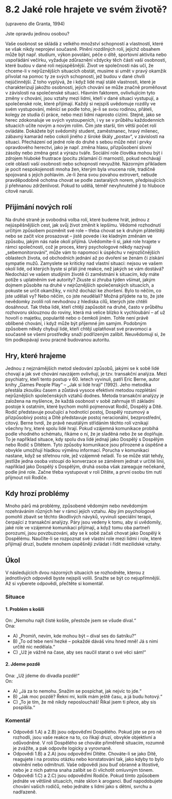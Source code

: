 # 8.2 Jaké role hrajete ve svém životě?

(upraveno dle Granta, 1994)

Jste opravdu jedinou osobou?

Vaše osobnost se skládá z velkého množství schopností a vlastností, které se však nikdy neprojeví současně. Plnění rozdílných rolí, jejichž obsahem může být např. studium, výkon povolání, péče o dítě, sportovní aktivita nebo uspořádání večírku, vyžaduje zdůraznění vždycky těch částí vaší osobnosti, které budou v dané roli nejúspěšnější. Život ve společnosti nás učí, že chceme-li v nejrůznějších situacích obstát, musíme si umět v pravý okamžik přivolat na pomoc ty ze svých schopností, jež budou v dané chvíli nejúčinnější. Z toho vyplývá, že i když lidé mají stálé vlastnosti, které je charakterizují jakožto osobnosti, jejich chování se může značně proměňovat v závislosti na společenské situaci. Hlavním faktorem, ovlivňujícím tyto změny v chování, jsou vztahy mezi lidmi, kteří v dané situaci vystupují, a společenské role, které přijímají. Každý si nejspíš uvědomuje rozdíly ve svém vystupování, měnící se podle toho, je-li se svou rodinou, přáteli, kolegy ze studia či práce, nebo mezi lidmi naprosto cizími. Stejně, jako se herec zdokonaluje ve svých vystoupeních, i vy se v průběhu každodenních situacích učíte novým a novým rolím. Čím jste starší, tím větší počet rolí ovládáte. Dokážete být svědomitý student, zaměstnanec, hravý milenec, zábavný kamarád nebo cokoli jiného z široké škály „postav“, v závislosti na situaci. Přecházení od jedné role do druhé s sebou může nést i prvky opravdového herectví, jako je např. změna hlasu, přizpůsobení slovní zásoby nebo změna gest a výrazu tváře. Sociální role člověka mohou být i zdrojem hluboké frustrace (pocitu zklamání či marnosti), pokud nechávají celé oblasti vaší osobnosti nebo schopností nevyužité. Názorným příkladem je pocit nespokojenosti mnoha žen, kterým byla vnucena role, tradičně spojovaná s jejich pohlavím. Je-li žena svou povahou extrovert, nebude pravděpodobně ochotna chovat se podle zastaralých norem, předpisujících jí přehnanou zdrženlivost. Pokud to udělá, téměř nevyhnutelně ji to hluboce citově naruší.

## Přijímání nových rolí

Na druhé straně je svobodná volba rolí, které budeme hrát, jednou z nejúspěšnějších cest, jak svůj život změnit k lepšímu. Vědomé rozhodnutí určitým způsobem pozměnit své role – třeba chovat se k druhým přátelštěji nebo se začít více prosazovat – jistě povede i ke kladným změnám ve způsobu, jakým nás naše okolí přijímá. Uvědomíte-li si, jaké role hrajete v rámci společnosti, což je proces, který psychologové někdy nazývají „sebemonitorování“, může vám to napomoci k úspěchu v nejrozličnějších oblastech života, od obchodních jednání až po dvoření se ženám či získání sympatie mužů. Zamyslete se kriticky nad vlastní situací: nejsou ve vašem okolí lidé, od kterých byste si přáli jiné reakce, než jakých se vám dostává? Nedochází ve vašem studijním životě či zaměstnání k situacím, kdy máte potíže s uplatněním své autority? Zkuste si zhruba týden všímat, jakým dojmem působíte na druhé v nejrůznějších společenských situacích, a pokuste se určit okamžiky, v nichž dochází ke zhoršení. Bylo to něčím, co jste udělali vy? Nebo něčím, co jste neudělali? Možná přijdete na to, že jste nevědomky zvolili roli nevhodnou z hlediska cílů, kterých jste chtěli dosáhnout. Tak třeba lidé, kteří chtějí zapůsobit na druhé, často v průběhu rozhovoru sklouznou do roviny, která má velice blízko k vychloubání – ať už hovoří o majetku, popularitě nebo o čemkoli jiném. Tohle není právě oblíbené chování, i když může být příjemné jim samým. Podobným způsobem někdy chybují lidé, kteří chtějí uplatňovat své pravomoci a současně se všemi prostředky snaží podřízeným zalíbit. Neuvědomují si, že tím podkopávají svou pracně budovanou autoritu.

## Hry, které hrajeme

Jednou z nejznámějších metod sledování způsobů, jakými se k sobě lidé chovají a jak své chování navzájem ovlivňují, je tzv. transakční analýza. Mezi psychiatry, kteří tento postup v 60. letech vyvinuli, patří Eric Berne, autor knihy „Games People Play“ – „Jak si lidé hrají“ (1992). Jeho metodika přestála zkoušku časem a zůstává vysoce efektivní metodou rozplétání nejrůznějších společenských vztahů dodnes. Metoda transakční analýzy je založena na myšlence, že každá osobnost v sobě zahrnuje tři základní postoje k ostatním, které bychom mohli pojmenovat Rodič, Dospělý a Dítě. Rodič představuje poučující a hodnotící postoj, Dospělý rozumový a přizpůsobivý postoj a Dítě představuje postoj neracionální, bezprostřední, citový. Berne tvrdí, že právě neustálým střídáním těchto rolí vznikají všechny hry, které spolu lidé hrají. Pokud vzájemná komunikace probíhá podle vhodného schématu, říkáme o ní, že je sladěná nebo že se doplňuje. To je například situace, kdy spolu dva lidé jednají jako Dospělý s Dospělým nebo Rodič s Dítětem. Tyto způsoby komunikace jsou přirozené a úspěšné a obvykle umožňují hladkou výměnu informací. Porucha v komunikaci nastane, když se střetnou role, jež vzájemně neladí. To se může stát tehdy, jestliže jedna osoba vstoupí do konverzace se záměrem jednat v určité linii, například jako Dospělý s Dospělým, druhá osoba však zareaguje nečekaně, podle jiné role. Začne třeba vystupovat v roli Dítěte, a první osobu tím nutí přijmout roli Rodiče.

## Kdy hrozí problémy

Mnoho párů má problémy, způsobené vědomým nebo nevědomým rozehráváním různých her v rámci jejich vztahu. Aby jim psychologové pomohli zbavit se těchto škodlivých návyků, vyvinuli speciální terapii, čerpající z transakční analýzy. Páry jsou vedeny k tomu, aby si uvědomily, jaké role ve vzájemné komunikaci přijímají, a když tomu oba partneři porozumí, jsou povzbuzováni, aby se k sobě začali chovat jako Dospělý k Dospělému. Naučíte-li se rozpoznat své vlastní role mezi lidmi i role, které přijímají druzí, budete mnohem úspěšněji zvládat i řídit mezilidské vztahy.

## Úkol

V následujících dvou názorných situacích se rozhodněte, kterou z jednotlivých odpovědí byste nejspíš volili. Snažte se být co nejupřímnější. Až si vyberete odpovědi, přečtěte si komentář.

### Situace

#### 1. Problém s košilí

On: „Nemohu najít čisté košile, přestože jsem se všude díval.“\
Ona:
- A) „Promiň, nevím, kde mohou být – díval ses do šatníku?“
- B) „To od tebe není hezké – pokaždé dáváš vinu hned mně! Já s nimi určitě nic nedělala.“
- C) „Už je vážně na čase, aby ses naučil starat o své věci sám!“

#### 2. Jdeme pozdě

Ona: „Už jdeme do divadla pozdě!“\
On:
- A) „Já za to nemohu. Snažím se pospíchat, jak nejvíc to jde.“
- B) „Jak moc pozdě? Řekni mi, kolik mám ještě času, a já budu hotový.“
- C) „To je tím, že mě nikdy neposloucháš! Říkal jsem ti přece, aby sis pospíšila.“

### Komentář

- Odpovědi 1.A) a 2.B) jsou odpověďmi Dospělého. Pokud jste se pro ně rozhodli, jsou vaše reakce na to, co říkají druzí, obvykle objektivní a odůvodněné. V roli Dospělého se chováte přiměřeně situacím, rozumně je zvážíte, a pak odpovíte logicky a vyrovnaně.
- Odpovědi 1.B) a 2.A) jsou odpověďmi Dítěte. Chováte-li se jako Dítě, reagujete i na prostou otázku nebo konstatování tak, jako kdyby to bylo obvinění nebo odmítnutí. Vaše odpovědi jsou buď obranné a lítostivé, nebo je z nich patrna snaha zalíbit se či vlichotit omluvným tónem.
- Odpovědi 1.C) a 2.C) jsou odpověďmi Rodiče. Pokud tímto způsobem jednáte ve většině situacích, máte sklon k aroganci. Buď napodobujete chování vašich rodičů, nebo jednáte s lidmi jako s dětmi, svrchu a nadřazeně.
